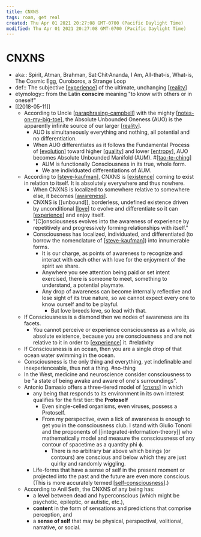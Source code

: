 ```yaml
---
title: CNXNS
tags: roam, get real
created: Thu Apr 01 2021 20:27:08 GMT-0700 (Pacific Daylight Time)
modified: Thu Apr 01 2021 20:27:08 GMT-0700 (Pacific Daylight Time)
---
```


# CNXNS

- aka:: Spirit, Atman, Brahman, Sat·Chit·Ananda, I Am, All-that-is, What-is, The Cosmic Egg, Ouroboros, a Strange Loop
- def:: The subjective [[experience]] of the ultimate, unchanging [[reality]]
- etymology:: from the Latin **conscire** meaning "to know with others or in oneself"
- [[2018-05-11]]
  - According to Uncle [[paraphrasing-campbell]] with the mighty [[notes-on-my-big-toe]], the Absolute Unbounded Oneness (AUO) is the apparently infinite source of our larger [[reality]].
    - AUO is simultaneously everything and nothing, all potential and no differentiation.
    - When AUO differentiates as it follows the Fundamental Process of [[evolution]] toward higher [[quality]] and lower [[entropy]], AUO becomes Absolute Unbounded Manifold (AUM). #[[tao-te-ching]]
      - AUM is functionally Consciousness in its true, whole form.
      - We are individuated differentiations of AUM.
  - According to [[steve-kaufman]], CNXNS is [[existence]] coming to exist in relation to itself. It is absolutely everywhere and thus nowhere.
    - When CNXNS is localized to somewhere relative to somewhere else, it becomes [[awareness]].
    - CNXNS is [[unbound]], borderless, undefined existence driven by unconditional [[love]] to evolve and differentiate so it can [[experience]] and enjoy itself.
    - "[C]onsciousness evolves into the awareness of experience by repetitively and progressively forming relationships with itself."
    - Consciousness has localized, individuated, and differentiated (to borrow the nomenclature of [[steve-kaufman]]) into innumerable forms.
      - It is our charge, as points of awareness to recognize and interact with each other with love for the enjoyment of the spirit we share.
      - Anywhere you see attention being paid or set intent exercised, there is someone to meet, something to understand, a potential playmate.
      - Any drop of awareness can become internally reflective and lose sight of its true nature, so we cannot expect every one to know ourself and to be playful.
        - But love breeds love, so lead with that.
  - If Consciousness is a diamond then we nodes of awareness are its facets.
    - You cannot perceive or experience consciousness as a whole, as absolute existence, because you are consciousness and are not relative to it in order to [[experience]] it. #relativity
  - If Consciousness is an ocean, then you are a single drop of that ocean water swimming in the ocean.
  - Consciousness is the only thing and everything, yet indefinable and inexperienceable, thus not a thing. #no-thing
  - In the West, medicine and neuroscience consider consciousness to be "a state of being awake and aware of one's surroundings".
  - Antonio Damasio offers a three-tiered model of [[cnxns]] in which
    - any being that responds to its environment in its own interest qualifies for the first tier: the **Protoself**
      - Even single-celled organisms, even viruses, possess a Protoself.
      - From my perspective, even a lick of awareness is enough to get you in the consciousness club. I stand with Giulio Tononi and the proponents of [[integrated-information-theory]] who mathematically model and measure the consciousness of any contour of spacetime as a quantity phi ɸ.
        - There is no arbitrary bar above which beings (or contours) are conscious and below which they are just quirky and randomly wiggling.
    - Life-forms that have a sense of self in the present moment or projected into the past and the future are even more conscious. (This is more accurately termed [[self-consciousness]].)
  - According to Anil Seth, the CNXNS of any being has:
    - a **level** between dead and hyperconscious (which might be psychotic, epileptic, or autistic, etc.),
    - **content** in the form of sensations and predictions that comprise perception, and
    - a **sense of self** that may be physical, perspectival, volitional, narrative, or social.

[//begin]: # 'Autogenerated link references for markdown compatibility'
[experience]: experience 'experience'
[reality]: reality 'Reality'
[paraphrasing-campbell]: paraphrasing-campbell 'Paraphrasing Tom Campbell'
[notes-on-my-big-toe]: ../remember/notes-on-my-big-toe 'Notes on My Big TOE'
[reality]: reality 'Reality'
[evolution]: evolution 'Evolution'
[quality]: quality 'Quality'
[entropy]: entropy 'Entropy'
[tao-te-ching]: ../remember/tao-te-ching 'Tao Te Ching'
[steve-kaufman]: steve-kaufman 'Steve Kaufman'
[existence]: existence 'Existence'
[awareness]: awareness 'Awareness'
[love]: love 'Love'
[experience]: experience 'experience'
[steve-kaufman]: steve-kaufman 'Steve Kaufman'
[experience]: experience 'experience'
[cnxns]: cnxns 'CNXNS'
[self-consciousness]: self-consciousness 'Self-Consciousness'
[cnxns]: cnxns 'CNXNS'
[//end]: # 'Autogenerated link references'
